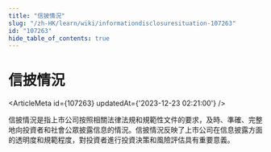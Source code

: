 ```yaml
---
title: "信披情況"
slug: "/zh-HK/learn/wiki/informationdisclosuresituation-107263"
id: "107263"
hide_table_of_contents: true
---
```



<Breadcrumbs current="信披情況" />

# 信披情況

<ArticleMeta id={107263} updatedAt={'2023-12-23 02:21:00'} />
<div className='border-solid border-b border-t-0 my-4 border-[var(--ifm-color-gray-300)]' />

信披情況是指上市公司按照相關法律法規和規範性文件的要求，及時、準確、完整地向投資者和社會公眾披露信息的情況。信披情況反映了上市公司在信息披露方面的透明度和規範程度，對投資者進行投資決策和風險評估具有重要意義。
